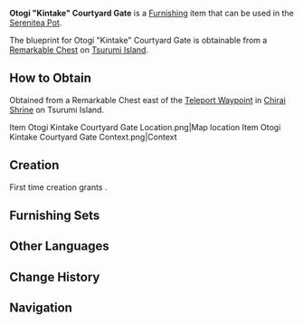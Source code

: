 {{Furnishing Infobox
|id             = 371216
|image          = Item Otogi Kintake Courtyard Gate.png
|category       = Courtyard
|subcategory    = Courtyard Wall
|rarity         = 2
|adeptal_energy = 30
|load           = 55
|reduced_load   = 39
|description    = A village courtyard wall made from Otogi Wood.<br />"Kintake" is an old crafting technique that few people know. It involves grinding certain rarely-found wild grasses into powder before slow-boiling them into a special glue that can then be painted onto wooden lumber to give them a gloss and sturdiness similar to that of high-end overseas products such as Qingce Bamboo. Unfortunately, little research or record has been kept of this art, and it will soon become lost.
|blueprint      = Remarkable Chest
}}
'''Otogi "Kintake" Courtyard Gate''' is a [[Furnishing]] item that can be used in the [[Serenitea Pot]].

The blueprint for Otogi "Kintake" Courtyard Gate is obtainable from a [[Remarkable Chest]] on [[Tsurumi Island]].

==How to Obtain==
Obtained from a Remarkable Chest east of the [[Teleport Waypoint]] in [[Chirai Shrine]] on Tsurumi Island.
<gallery hideaddbutton="true" captionalign="center">
Item Otogi Kintake Courtyard Gate Location.png|Map location
Item Otogi Kintake Courtyard Gate Context.png|Context
</gallery>

==Creation==
First time creation grants {{Item|Trust|24|x=30}}.
{{Recipe
|type = Creation
|time = 12h
|Otogi Wood = 8
}}

==Furnishing Sets==
{{Craft Usage}}

==Other Languages==
{{Other Languages
|en      = Otogi "Kintake" Courtyard Gate
|zhs     = 御伽木「近竹」院门
|zhs_rm  = Yùjiā-mù "Jìn Zhú" Yuàn Mén
|zht     = 御伽木「近竹」院門
|zht_rm  = Yùjiā-mù "Jìn Zhú" Yuàn Mén
|ja      = 御伽の「近竹」中庭の門
|ja_rm   = Otogi no "Kintake" Nakaniwa no Mon{{Assumed}}
|ko      = 오토기나무 「킨타케」 마당 문
|ko_rm   = 
|es      = Puerta de patio kintake de madera de murmurador
|fr      = Porte de cour « Kintake » en bois de dulcinier
|ru      = Дворовые ворота из отоги «Кинтакэ»
|th      = ประตูสวน "Kintake" ไม้ Otogi
|th_rm   = 
|vi      = Cổng Sân "Kintake" Gỗ Otogi
|de      = „Kintaku“-Hoftor aus Otogi-Holz
|id      = Gerbang Halaman Otogi "Kintake"
|pt      = Portão de Madeira Otogi do Pavilhão "Kintake"
}}

==Change History==
{{Change History|2.2}}

==Navigation==
{{Furnishing Navbox/Exterior|Courtyard}}